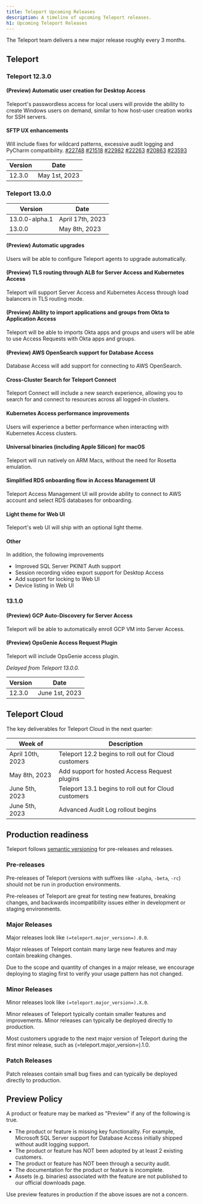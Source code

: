 ```yaml
---
title: Teleport Upcoming Releases
description: A timeline of upcoming Teleport releases.
h1: Upcoming Teleport Releases
---
```


The Teleport team delivers a new major release roughly every 3 months.

## Teleport

### Teleport 12.3.0

#### (Preview) Automatic user creation for Desktop Access

Teleport's passwordless access for local users will provide the ability to
create Windows users on demand, similar to how host-user creation works for SSH
servers.

#### SFTP UX enhancements

Will include fixes for wildcard patterns, excessive audit logging and PyCharm
compatibility. [#22748](https://github.com/gravitational/teleport/issues/22748)
[#21518](https://github.com/gravitational/teleport/issues/21518)
[#22982](https://github.com/gravitational/teleport/issues/22982)
[#22263](https://github.com/gravitational/teleport/issues/22263)
[#20863](https://github.com/gravitational/teleport/issues/20863)
[#23593](https://github.com/gravitational/teleport/issues/23593)

| Version | Date          |
|---------|---------------|
| 12.3.0  | May 1st, 2023 |

### Teleport 13.0.0

| Version        | Date             |
|----------------|------------------|
| 13.0.0-alpha.1 | April 17th, 2023 |
| 13.0.0         | May 8th, 2023    |

#### (Preview) Automatic upgrades

Users will be able to configure Teleport agents to upgrade automatically.

#### (Preview) TLS routing through ALB for Server Access and Kubernetes Access

Teleport will support Server Access and Kubernetes Access through load
balancers in TLS routing mode.

#### (Preview) Ability to import applications and groups from Okta to Application Access

Teleport will be able to imports Okta apps and groups and users will be able to
use Access Requests with Okta apps and groups.

#### (Preview) AWS OpenSearch support for Database Access

Database Access will add support for connecting to AWS OpenSearch.

#### Cross-Cluster Search for Teleport Connect

Teleport Connect will include a new search experience, allowing you to search
for and connect to resources across all logged-in clusters.

#### Kubernetes Access performance improvements

Users will experience a better performance when interacting with Kubernetes
Access clusters.

#### Universal binaries (including Apple Silicon) for macOS

Teleport will run natively on ARM Macs, without the need for Rosetta emulation.

#### Simplified RDS onboarding flow in Access Management UI

Teleport Access Management UI will provide ability to connect to AWS account
and select RDS databases for onboarding.

#### Light theme for Web UI

Teleport's web UI will ship with an optional light theme.

#### Other

In addition, the following improvements

- Improved SQL Server PKINIT Auth support
- Session recording video export support for Desktop Access
- Add support for locking to Web UI
- Device listing in Web UI

### 13.1.0

#### (Preview) GCP Auto-Discovery for Server Access

Teleport will be able to automatically enroll GCP VM into Server Access.

#### (Preview) OpsGenie Access Request Plugin

Teleport will include OpsGenie access plugin.

*Delayed from Teleport 13.0.0.*

| Version | Date           |
|---------|----------------|
| 12.3.0  | June 1st, 2023 |

## Teleport Cloud

The key deliverables for Teleport Cloud in the next quarter:

| Week of          | Description                                          |
|------------------|------------------------------------------------------|
| April 10th, 2023 | Teleport 12.2 begins to roll out for Cloud customers |
| May 8th, 2023    | Add support for hosted Access Request plugins        |
| June 5th, 2023   | Teleport 13.1 begins to roll out for Cloud customers |
| June 5th, 2023   | Advanced Audit Log rollout begins                    |

## Production readiness

Teleport follows [semantic versioning](https://semver.org) for pre-releases and
releases.

### Pre-releases

Pre-releases of Teleport (versions with suffixes like `-alpha`, `-beta`, `-rc`)
should not be run in production environments.

Pre-releases of Teleport are great for testing new features, breaking changes,
and backwards incompatibility issues either in development or staging
environments.

### Major Releases

Major releases look like `(=teleport.major_version=).0.0`.

Major releases of Teleport contain many large new features and may contain
breaking changes.

Due to the scope and quantity of changes in a major release, we encourage
deploying to staging first to verify your usage pattern has not changed.

### Minor Releases

Minor releases look like `(=teleport.major_version=).X.0`.

Minor releases of Teleport typically contain smaller features and improvements.
Minor releases can typically be deployed directly to production.

Most customers upgrade to the next major version of Teleport during the first
minor release, such as (=teleport.major_version=).1.0.

### Patch Releases

Patch releases contain small bug fixes and can typically be deployed directly
to production.

## Preview Policy

A product or feature may be marked as "Preview" if any of the following is
true.

- The product or feature is missing key functionality. For example, Microsoft
  SQL Server support for Database Access initially shipped without audit
  logging support.
- The product or feature has NOT been adopted by at least 2 existing customers.
- The product or feature has NOT been through a security audit.
- The documentation for the product or feature is incomplete.
- Assets (e.g. binaries) associated with the feature are not published to our
  official downloads page.

Use preview features in production if the above issues are not a concern.
